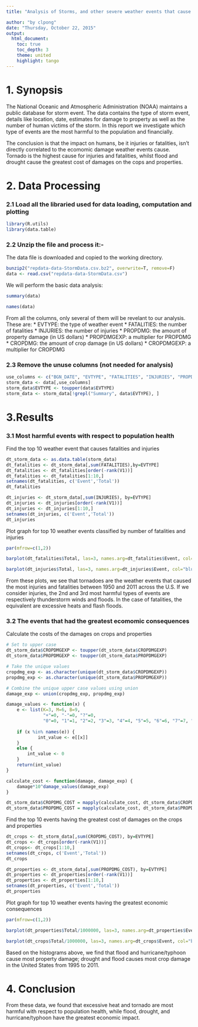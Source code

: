 ```yaml
---
title: "Analysis of Storms, and other severe weather events that cause both public health and economic problems in United States."

author: "by clpong"
date: "Thursday, October 22, 2015"
output: 
  html_document:
    toc: true
    toc_depth: 3
    theme: united
    highlight: tango
---
```


# 1. Synopsis
The National Oceanic and Atmospheric Administration (NOAA) maintains a public database for storm event. The data contains the type of storm event, details like location, date, estimates for damage to property as well as the number of human victims of the storm. In this report we investigate which type of events are the most harmful to the population and financially.

The conclusion is that the impact on humans, be it injuries or fatalities, isn't directly correlated to the ecomomic damage weather events cause. Tornado is the highest cause for injuries and fatalities, whilst flood and drought cause the greatest cost of damages on the cops and properties. 

# 2. Data Processing
### 2.1 Load all the libraried used for data loading, computation and plotting

```r
library(R.utils)
library(data.table)
```


### 2.2 Unzip the file and process it:-
The data file is downloaded and copied to the working directory. 
```r
bunzip2("repdata-data-StormData.csv.bz2", overwrite=T, remove=F)
data <- read.csv("repdata-data-StormData.csv")

```

We will perform the basic data analysis: 
```r
summary(data)
```

```r
names(data)
```

From all the columns, only several of them will be revelant to our analysis. 
These are: 
* EVTYPE: the type of weather event 
* FATALITIES: the number of fatalities 
* INJURIES: the number of injuries 
* PROPDMG: the amount of property damage (in US dollars) 
* PROPDMGEXP: a multiplier for PROPDMG 
* CROPDMG: the amount of crop damage (in US dollars) 
* CROPDMGEXP: a multiplier for CROPDMG

### 2.3 Remove the unuse columns (not needed for analysis)
```r
use_columns <- c("BGN_DATE", "EVTYPE", "FATALITIES", "INJURIES", "PROPDMG", "PROPDMGEXP", "CROPDMG", "CROPDMGEXP")
storm_data <- data[,use_columns]
storm_data$EVTYPE <- toupper(data$EVTYPE)
storm_data <- storm_data[!grepl("Summary", data$EVTYPE), ]

```

# 3.Results
### 3.1 Most harmful events with respect to population health
Find the top 10 weather event that causes fatalities and injuries
```r
dt_storm_data <- as.data.table(storm_data)
dt_fatalities <- dt_storm_data[,sum(FATALITIES),by=EVTYPE]
dt_fatalities <- dt_fatalities[order(-rank(V1))]
dt_fatalities <- dt_fatalities[1:10,]
setnames(dt_fatalities, c('Event','Total'))
dt_fatalities

```

```r
dt_injuries <- dt_storm_data[,sum(INJURIES), by=EVTYPE]
dt_injuries <- dt_injuries[order(-rank(V1))]
dt_injuries <- dt_injuries[1:10,]
setnames(dt_injuries, c('Event','Total'))
dt_injuries
```


Plot graph for top 10 weather events classified by number of fatalities and injuries

```r
par(mfrow=c(1,2))

barplot(dt_fatalities$Total, las=3, names.arg=dt_fatalities$Event, col="green", main='Top 10 Event Causes Highest Fatalities',ylab='Number of Cases',cex.lab=0.7,cex.main=0.7,cex.axis=0.5,cex.name=0.5)

barplot(dt_injuries$Total, las=3, names.arg=dt_injuries$Event, col="blue", main='Top 10 Event Causes Highest Injuries',ylab='Number of Cases',cex.lab=0.7,cex.main=0.7,cex.axis=0.5,cex.name=0.5)

```

From these plots, we see that tornadoes are the weather events that caused the most injuries and fatalities between 1950 and 2011 across the U.S. If we consider injuries, the 2nd and 3rd most harmful types of events are respectively thunderstorm winds and floods. In the case of fatalities, the equivalent are excessive heats and flash floods.

### 3.2 The events that had the greatest ecomomic consequences
Calculate the costs of the damages on crops and properties
```r
# Set to upper case
dt_storm_data$CROPDMGEXP <- toupper(dt_storm_data$CROPDMGEXP)
dt_storm_data$PROPDMGEXP <- toupper(dt_storm_data$PROPDMGEXP)

# Take the unique values
cropdmg_exp <- as.character(unique(dt_storm_data$CROPDMGEXP))
propdmg_exp <- as.character(unique(dt_storm_data$PROPDMGEXP))

# Combine the unique upper case values using union 
damage_exp <- union(cropdmg_exp, propdmg_exp)

damage_values <- function(x) {
    e <- list(K=3, M=6, B=9, 
              "+"=0, "-"=0, "?"=0, 
              "0"=0, "1"=1, "2"=2, "3"=3, "4"=4, "5"=5, "6"=6, "7"=7, "8"=8, "9"=9)
        
    if (x %in% names(e)) {
            int_value <- e[[x]]
    }
    else {
        int_value <- 0
    }
    return(int_value)
}

calculate_cost <- function(damage, damage_exp) {
    damage*10^damage_values(damage_exp)
}

dt_storm_data$CROPDMG_COST = mapply(calculate_cost, dt_storm_data$CROPDMG, dt_storm_data$CROPDMGEXP)
dt_storm_data$PROPDMG_COST = mapply(calculate_cost, dt_storm_data$PROPDMG, dt_storm_data$PROPDMGEXP)

```
Find the top 10 events having the greatest cost of damages on the crops and properties
```r

dt_crops <- dt_storm_data[,sum(CROPDMG_COST), by=EVTYPE]
dt_crops <- dt_crops[order(-rank(V1))]
dt_crops<- dt_crops[1:10,]
setnames(dt_crops, c('Event','Total'))
dt_crops

```
```r

dt_properties <- dt_storm_data[,sum(PROPDMG_COST), by=EVTYPE]
dt_properties <- dt_properties[order(-rank(V1))]
dt_properties <- dt_properties[1:10,]
setnames(dt_properties, c('Event','Total'))
dt_properties

```
Plot graph for top 10 weather events having the greatest economic consequences

```r
par(mfrow=c(1,2))

barplot(dt_properties$Total/1000000, las=3, names.arg=dt_properties$Event, col="green", main='Top 10 Event Causes Greatest Cost of the Damages on Properties',ylab='Total Cost (Millions)',cex.lab=0.7,cex.main=0.7,cex.axis=0.5,cex.name=0.5)

barplot(dt_crops$Total/1000000, las=3, names.arg=dt_crops$Event, col="blue", main='Top 10 Event Cause Greatest Cost of the Damages on Crops',ylab='Total Cost (Millions)',cex.lab=0.7,cex.main=0.7,cex.axis=0.5,cex.name=0.5)


```

Based on the histograms above, we find that flood and hurricane/typhoon cause most property damage; drought and flood causes most crop damage in the United States from 1995 to 2011.

# 4. Conclusion
From these data, we found that excessive heat and tornado are most harmful with respect to population health, while flood, drought, and hurricane/typhoon have the greatest economic impact.


